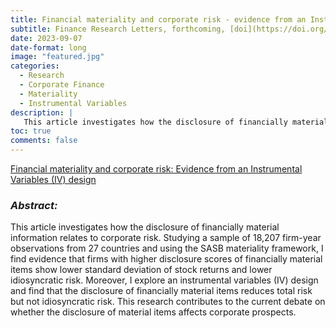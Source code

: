 ```yaml
---
title: Financial materiality and corporate risk - evidence from an Instrumental Variables (IV) design
subtitle: Finance Research Letters, forthcoming, [doi](https://doi.org/10.1016/j.frl.2023.104433)
date: 2023-09-07
date-format: long
image: "featured.jpg"
categories:
  - Research
  - Corporate Finance
  - Materiality
  - Instrumental Variables
description: |
   This article investigates how the disclosure of financially material information relates to corporate risk.
toc: true
comments: false
---
```


<script type="text/javascript" src="//cdn.plu.mx/widget-popup.js"></script>

<a href="https://plu.mx/plum/a/?doi=10.1016%2Fj.frl.2023.104433" data-popup="right" data-size="large" class="plumx-plum-print-popup" data-site="plum" data-hide-when-empty="true">Financial materiality and corporate risk: Evidence from an Instrumental Variables (IV) design</a>

### *Abstract:*

This article investigates how the disclosure of financially material information relates to corporate risk. Studying a sample of 18,207 firm-year observations from 27 countries and using the SASB materiality framework, I find evidence that firms with higher disclosure scores of financially material items show lower standard deviation of stock returns and lower idiosyncratic risk. Moreover, I explore an instrumental variables (IV) design and find that the disclosure of financially material items reduces total risk but not idiosyncratic risk. This research contributes to the current debate on whether the disclosure of material items affects corporate prospects.
